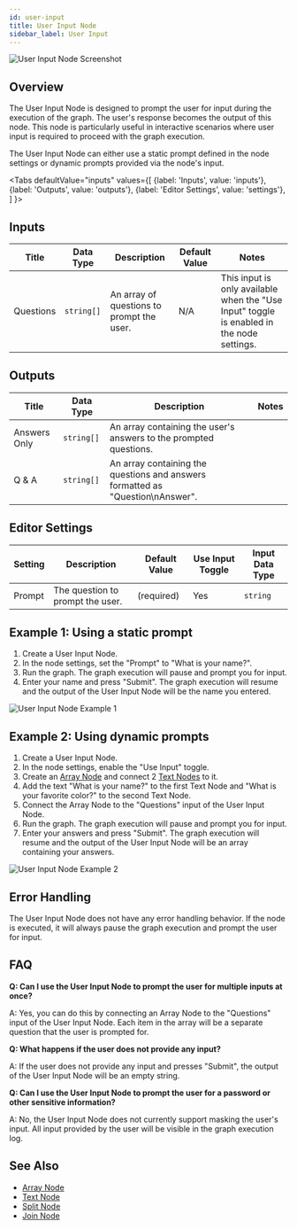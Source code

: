 ```yaml
---
id: user-input
title: User Input Node
sidebar_label: User Input
---
```



![User Input Node Screenshot](./assets/user-input-node.png)

## Overview

The User Input Node is designed to prompt the user for input during the execution of the graph. The user's response becomes the output of this node. This node is particularly useful in interactive scenarios where user input is required to proceed with the graph execution.

The User Input Node can either use a static prompt defined in the node settings or dynamic prompts provided via the node's input.

<Tabs
  defaultValue="inputs"
  values={[
    {label: 'Inputs', value: 'inputs'},
    {label: 'Outputs', value: 'outputs'},
    {label: 'Editor Settings', value: 'settings'},
  ]
}>

<TabItem value="inputs">

## Inputs

| Title     | Data Type  | Description                               | Default Value | Notes                                                                                     |
| --------- | ---------- | ----------------------------------------- | ------------- | ----------------------------------------------------------------------------------------- |
| Questions | `string[]` | An array of questions to prompt the user. | N/A           | This input is only available when the "Use Input" toggle is enabled in the node settings. |

</TabItem>

<TabItem value="outputs">

## Outputs

| Title        | Data Type  | Description                                                                    | Notes |
| ------------ | ---------- | ------------------------------------------------------------------------------ | ----- |
| Answers Only | `string[]` | An array containing the user's answers to the prompted questions.              |       |
| Q & A        | `string[]` | An array containing the questions and answers formatted as "Question\nAnswer". |       |

</TabItem>

<TabItem value="settings">

## Editor Settings

| Setting | Description                      | Default Value | Use Input Toggle | Input Data Type |
| ------- | -------------------------------- | ------------- | ---------------- | --------------- |
| Prompt  | The question to prompt the user. | (required)    | Yes              | `string`        |

</TabItem>

</Tabs>

## Example 1: Using a static prompt

1. Create a User Input Node.
2. In the node settings, set the "Prompt" to "What is your name?".
3. Run the graph. The graph execution will pause and prompt you for input.
4. Enter your name and press "Submit". The graph execution will resume and the output of the User Input Node will be the name you entered.

![User Input Node Example 1](./assets/user-input-node-example-01.png)

## Example 2: Using dynamic prompts

1. Create a User Input Node.
2. In the node settings, enable the "Use Input" toggle.
3. Create an [Array Node](./array.mdx) and connect 2 [Text Nodes](./text.mdx) to it.
4. Add the text "What is your name?" to the first Text Node and "What is your favorite color?" to the second Text Node.
5. Connect the Array Node to the "Questions" input of the User Input Node.
6. Run the graph. The graph execution will pause and prompt you for input.
7. Enter your answers and press "Submit". The graph execution will resume and the output of the User Input Node will be an array containing your answers.

![User Input Node Example 2](./assets/user-input-node-example-02.png)

## Error Handling

The User Input Node does not have any error handling behavior. If the node is executed, it will always pause the graph execution and prompt the user for input.

## FAQ

**Q: Can I use the User Input Node to prompt the user for multiple inputs at once?**

A: Yes, you can do this by connecting an Array Node to the "Questions" input of the User Input Node. Each item in the array will be a separate question that the user is prompted for.

**Q: What happens if the user does not provide any input?**

A: If the user does not provide any input and presses "Submit", the output of the User Input Node will be an empty string.

**Q: Can I use the User Input Node to prompt the user for a password or other sensitive information?**

A: No, the User Input Node does not currently support masking the user's input. All input provided by the user will be visible in the graph execution log.

## See Also

- [Array Node](./array.mdx)
- [Text Node](./text.mdx)
- [Split Node](./split-text.mdx)
- [Join Node](./join.mdx)
